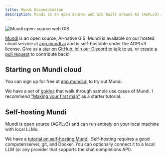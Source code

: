 ```yaml
---
title: Mundi Documentation
description: Mundi is an open source web GIS built around AI (AGPLv3).
---
```


![Mundi open-source web GIS](/public/assets/social.png)

[Mundi](https://github.com/BuntingLabs/mundi.ai) is an open source, AI-native GIS. Mundi is available on our hosted cloud service at [app.mundi.ai](https://app.mundi.ai)
and is self-hostable under the AGPLv3 license. Give us a [star on GitHub](https://github.com/BuntingLabs/mundi.ai),
[join our Discord to talk to us](https://discord.gg/V63VbgH8dT), or
[create a pull request](https://github.com/BuntingLabs/mundi.ai/pulls) to contribute back!


## Starting on Mundi cloud

You can sign up for free at [app.mundi.ai](https://app.mundi.ai) to try out Mundi.

We have a set of [guides](./guides) that walk through sample use cases of Mundi. I recommend ["Making your first map"](./getting-started/making-your-first-map)
as a starter tutorial.

## Self-hosting Mundi

Mundi is open source (AGPLv3) and can run entirely on your local machine with local LLMs.

We have a [tutorial on self-hosting Mundi](./guides/self-hosting-mundi). Self-hosting requires
a good computer/server, git, and Docker. You can optionally connect it to a local LLM (or any
provider that supports the chat completions API).
